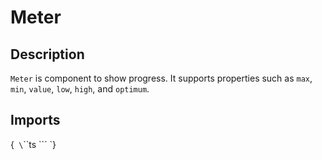 
<Meta title="Typography/Meter" of={MeterStories} />

# Meter

## Description

`Meter` is component to show progress.  It supports properties such as `max`, `min`, `value`, `low`, `high`, and `optimum`.

## Imports

<Markdown>{`
\`\`\`ts
\`\`\`
`}</Markdown>

<Primary />

<ArgTypes of={Meter}/>

